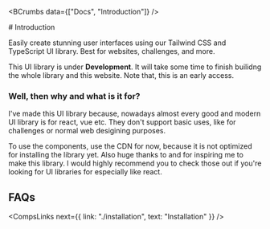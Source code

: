 
<BCrumbs data={["Docs", "Introduction"]} />
<Article>
# Introduction

Easily create stunning user interfaces using our Tailwind CSS and TypeScript UI library. Best for websites, challenges, and more.

<SM>This UI library is under <strong>Development</strong>. It will take some time to finish builidng the whole library and this website. Note that, this is an early access.</SM>

### Well, then why and what is it for?

I've made this UI library because, nowadays almost every good and modern UI library is for react, vue etc. They don't support basic uses, like for challenges or normal web desigining purposes.

To use the components, use the CDN for now, because it is not optimized for installing the library yet. Also huge thanks to <ELink href="https://nextui.org" text="NextUI"/> and <ELink href="https://ui.shadcn.com" text="Shadcn/UI"/> for inspiring me to make this library. I would highly recommend you to check those out if you're looking for UI libraries for especially like react.

## FAQs

<Accordion data={faqs} />

<CompsLinks next={{ link: "./installation", text: "Installation" }} />

</Article>